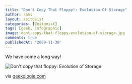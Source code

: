 ```yaml
---
title: "Don't Copy That Floppy!: Evolution Of Storage"
author: rami
layout: zeitgeist
categories: [Zeitgeist]
tags: [geek, infographic]
image: dont-copy-that-floppy-evolution-of-storage.jpg
comments: true
publishedAt: '2009-11-30'
---
```


We have come a long way!

![Don't copy that floppy: Evolution of Storage](/assets/images/content/zeitgeist/dont-copy-that-floppy-evolution-of-storage.jpg)

via [geekologie.com](http://www.geekologie.com/2009/11/dont_copy_that_floppy_evolutio.php)

